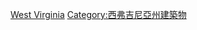 {{Commons category|Universities and colleges in West Virginia}}

{{DEFAULTSORT:Universities And Colleges In West Virginia}}
[[Category:美國各州大學|West Virginia]]
[[Category:西弗吉尼亞州建築物|Category:西弗吉尼亞州建築物]]